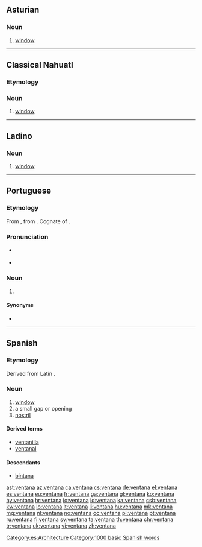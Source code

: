 ==Asturian==

===Noun===
{{ast-noun|f|ventanes}}

# [[window]]

----
==Classical Nahuatl==

===Etymology===
{{etyl|es|nci}} {{term|ventana|lang=es}}

===Noun===
{{head|nci|noun}}

# [[window]]
<!--commented out, incomprehensible
===References===
* '''1611''', Pedro de Arenas, ''Vocabulario manual de las lenguas Castellana y Mexicana'' (1793)  Why are there two dates here? 
**: ''la ventana-'' in '''ventana'''--- Is "in ventana" a translation? If so, put it in quotes. -->

----

==Ladino==

===Noun===
{{lad-noun|l|g=f}}

# [[window]]

----

==Portuguese==

===Etymology===
From {{etyl|es|pt}} {{m|es|ventana}}, from {{etyl|la|pt}} {{m|la|ventus}}. Cognate of {{m|pt|ventã}}.

===Pronunciation===
* {{a|Portugal}} {{IPA|/vẽ.ˈtɐ.nɐ/|lang=pt}}
* {{hyphenation|ven|ta|na|lang=pt}}

===Noun===
{{pt-noun|f|s}}

# {{context|Brazil|archaic|lang=pt}} {{l/en|window}}

====Synonyms====
* {{l/pt|janela}}

----

==Spanish==

===Etymology===
Derived from Latin {{term|ventus|lang=la}}.

===Noun===
{{es-noun|f}}

# [[window]]
# a small gap or opening
# [[nostril]]

====Derived terms====
* [[ventanilla]]
* [[ventanal]]

====Descendants====
* [[bintana]]

[[Category:es:Architecture]]
[[Category:1000 basic Spanish words]]

[[ast:ventana]]
[[az:ventana]]
[[ca:ventana]]
[[cs:ventana]]
[[de:ventana]]
[[el:ventana]]
[[es:ventana]]
[[eu:ventana]]
[[fr:ventana]]
[[ga:ventana]]
[[gl:ventana]]
[[ko:ventana]]
[[hy:ventana]]
[[hr:ventana]]
[[io:ventana]]
[[id:ventana]]
[[ka:ventana]]
[[csb:ventana]]
[[kw:ventana]]
[[lo:ventana]]
[[lt:ventana]]
[[li:ventana]]
[[hu:ventana]]
[[mk:ventana]]
[[mg:ventana]]
[[nl:ventana]]
[[no:ventana]]
[[oc:ventana]]
[[pl:ventana]]
[[pt:ventana]]
[[ru:ventana]]
[[fi:ventana]]
[[sv:ventana]]
[[ta:ventana]]
[[th:ventana]]
[[chr:ventana]]
[[tr:ventana]]
[[uk:ventana]]
[[vi:ventana]]
[[zh:ventana]]
